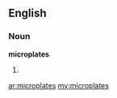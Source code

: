 ==English==

===Noun===
'''microplates'''

# {{plural of|microplate}}

[[ar:microplates]]
[[my:microplates]]